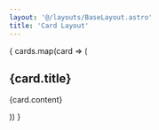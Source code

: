 ```yaml
---
layout: '@/layouts/BaseLayout.astro' 
title: 'Card Layout'
---
```



<CardLayout>
  {
    cards.map(card => (
      <Card
        image={{ src: "/a11y-practice-ground/images/algorithm-datastructureLogo.jpg", alt: "" }}
      >
        <h2>{card.title}</h2>
        <p>{card.content}</p>
      </Card>
    ))
  }
</CardLayout>